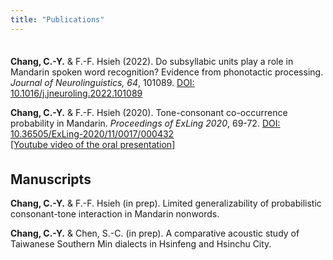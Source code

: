 ---
title: "Publications"
---
<div style="margin-bottom:35px;">
</div>

**Chang, C.-Y.** & F.-F. Hsieh (2022). Do subsyllabic units play a role in Mandarin spoken word recognition? Evidence from phonotactic processing. *Journal of Neurolinguistics, 64*, 101089. [DOI: 10.1016/j.jneuroling.2022.101089](https://doi.org/10.1016/j.jneuroling.2022.101089)    

**Chang, C.-Y.** & F.-F. Hsieh (2020). Tone-consonant co-occurrence probability in Mandarin.
*Proceedings of ExLing 2020*, 69-72. [DOI: 10.36505/ExLing-2020/11/0017/000432](https://doi.org/10.36505/ExLing-2020/11/0017/000432)  
[[Youtube video of the oral presentation]](https://youtu.be/b4HUAjVrkzw) 

<div style="margin-bottom:35px;">
</div>

## Manuscripts
**Chang, C.-Y.** & F.-F. Hsieh (in prep). Limited generalizability of probabilistic consonant-tone interaction in Mandarin nonwords.  

**Chang, C.-Y.** & Chen, S.-C. (in prep). A comparative acoustic study of Taiwanese Southern Min dialects in Hsinfeng and Hsinchu City.  